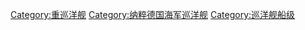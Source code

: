 {{catmore}}
{{Commonscat|Admiral Hipper class cruiser}}

[[Category:重巡洋舰|Category:重巡洋舰]]
[[Category:纳粹德国海军巡洋舰|Category:纳粹德国海军巡洋舰]]
[[Category:巡洋舰船级|Category:巡洋舰船级]]